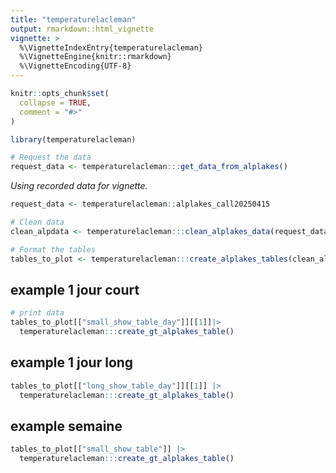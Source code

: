 ```yaml
---
title: "temperaturelacleman"
output: rmarkdown::html_vignette
vignette: >
  %\VignetteIndexEntry{temperaturelacleman}
  %\VignetteEngine{knitr::rmarkdown}
  %\VignetteEncoding{UTF-8}
---
```


```r
knitr::opts_chunk$set(
  collapse = TRUE,
  comment = "#>"
)
```

```r
library(temperaturelacleman)
```

```r
# Request the data
request_data <- temperaturelacleman:::get_data_from_alplakes()
```

*Using recorded data for vignette.*
```r
request_data <- temperaturelacleman::alplakes_call20250415
```


```r
# Clean data
clean_alpdata <- temperaturelacleman:::clean_alplakes_data(request_data)
```

```r
# Format the tables
tables_to_plot <- temperaturelacleman:::create_alplakes_tables(clean_alpdata)

```

## example 1 jour court
```r
# print data
tables_to_plot[["small_show_table_day"]][[1]]|>
  temperaturelacleman:::create_gt_alplakes_table()
```

## example 1 jour long
```r
tables_to_plot[["long_show_table_day"]][[1]] |>
  temperaturelacleman:::create_gt_alplakes_table()
```

## example semaine
```r
tables_to_plot[["small_show_table"]] |>
  temperaturelacleman:::create_gt_alplakes_table()
```


